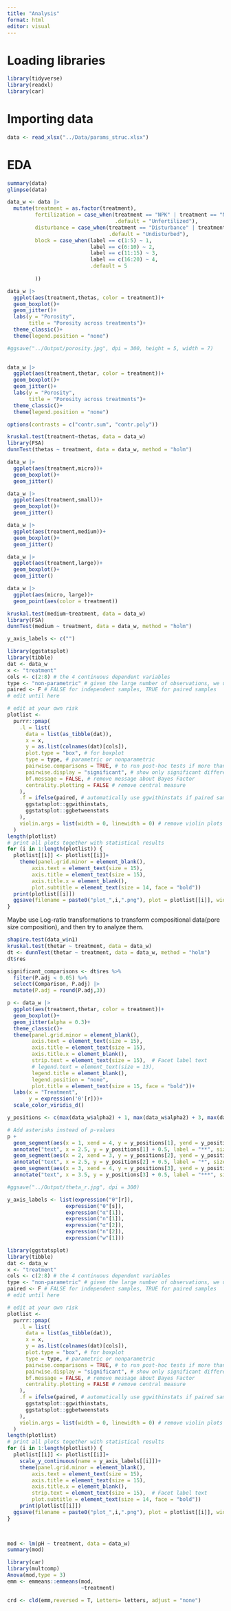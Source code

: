```yaml
---
title: "Analysis"
format: html
editor: visual
---
```

# Loading libraries
```r
library(tidyverse)
library(readxl)
library(car)
```

# Importing data
```r
data <- read_xlsx("../Data/params_struc.xlsx")
```
# EDA
```r
summary(data)
glimpse(data)
```

```r
data_w <- data |> 
  mutate(treatment = as.factor(treatment),
         fertilization = case_when(treatment == "NPK" | treatment == "NPK+Disturbance" ~ "Fertilized",
                                   .default = "Unfertilized"),
         disturbance = case_when(treatment == "Disturbance" | treatment == "NPK+Disturbance" ~ "Disturbed",
                                 .default = "Undisturbed"),
         block = case_when(label == c(1:5) ~ 1,
                           label == c(6:10) ~ 2,
                           label == c(11:15) ~ 3,
                           label == c(16:20) ~ 4,
                           .default = 5
           
         ))
```

```r
data_w |> 
  ggplot(aes(treatment,thetas, color = treatment))+
  geom_boxplot()+
  geom_jitter()+
  labs(y = "Porosity", 
       title = "Porosity across treatments")+
  theme_classic()+
  theme(legend.position = "none")

#ggsave("../Output/porosity.jpg", dpi = 300, height = 5, width = 7)
  
```
```r
data_w |> 
  ggplot(aes(treatment,thetar, color = treatment))+
  geom_boxplot()+
  geom_jitter()+
  labs(y = "Porosity", 
       title = "Porosity across treatments")+
  theme_classic()+
  theme(legend.position = "none")
```

```r
options(contrasts = c("contr.sum", "contr.poly"))

kruskal.test(treatment~thetas, data = data_w)
library(FSA)
dunnTest(thetas ~ treatment, data = data_w, method = "holm")
```

```r
data_w |> 
  ggplot(aes(treatment,micro))+
  geom_boxplot()+
  geom_jitter()
```
```r
data_w |> 
  ggplot(aes(treatment,small))+
  geom_boxplot()+
  geom_jitter()
```

```r
data_w |> 
  ggplot(aes(treatment,medium))+
  geom_boxplot()+
  geom_jitter()
```

```r
data_w |> 
  ggplot(aes(treatment,large))+
  geom_boxplot()+
  geom_jitter()
```



```r
data_w |> 
  ggplot(aes(micro, large))+
  geom_point(aes(color = treatment))
```

```r
kruskal.test(medium~treatment, data = data_w)
library(FSA)
dunnTest(medium ~ treatment, data = data_w, method = "holm")
```
```r
y_axis_labels <- c("")
```

```r
library(ggstatsplot)
library(tibble)
dat <- data_w
x <- "treatment"
cols <- c(2:8) # the 4 continuous dependent variables
type <- "non-parametric" # given the large number of observations, we use the parametric version
paired <- F # FALSE for independent samples, TRUE for paired samples
# edit until here

# edit at your own risk
plotlist <-
  purrr::pmap(
    .l = list(
      data = list(as_tibble(dat)),
      x = x,
      y = as.list(colnames(dat)[cols]),
      plot.type = "box", # for boxplot
      type = type, # parametric or nonparametric
      pairwise.comparisons = TRUE, # to run post-hoc tests if more than 2 groups
      pairwise.display = "significant", # show only significant differences
      bf.message = FALSE, # remove message about Bayes Factor
      centrality.plotting = FALSE # remove central measure
    ),
    .f = ifelse(paired, # automatically use ggwithinstats if paired samples, ggbetweenstats otherwise
      ggstatsplot::ggwithinstats,
      ggstatsplot::ggbetweenstats
    ),
    violin.args = list(width = 0, linewidth = 0) # remove violin plots and keep only boxplots
  )
length(plotlist)
# print all plots together with statistical results
for (i in 1:length(plotlist)) {
  plotlist[[i]] <- plotlist[[i]]+
    theme(panel.grid.minor = element_blank(),
        axis.text = element_text(size = 15),
        axis.title = element_text(size = 15),
        axis.title.x = element_blank(),
        plot.subtitle = element_text(size = 14, face = "bold"))
  print(plotlist[[i]])
  ggsave(filename = paste0("plot_",i,".png"), plot = plotlist[[i]], width = 7, height = 5, dpi = 300)
}


```

Maybe use Log-ratio transformations to transform compositional data(pore size composition), and then try to analyze them. 


```r
shapiro.test(data_w$n1)
kruskal.test(thetar ~ treatment, data = data_w)
dt <- dunnTest(thetar ~ treatment, data = data_w, method = "holm") 
dt$res

significant_comparisons <- dt$res %>% 
  filter(P.adj < 0.05) %>%
  select(Comparison, P.adj) |> 
  mutate(P.adj = round(P.adj,3))
```

```r
p <- data_w |> 
  ggplot(aes(treatment,thetar, color = treatment))+
  geom_boxplot()+
  geom_jitter(alpha = 0.3)+
  theme_classic()+
  theme(panel.grid.minor = element_blank(),
        axis.text = element_text(size = 15),
        axis.title = element_text(size = 15),
        axis.title.x = element_blank(),
        strip.text = element_text(size = 15),  # Facet label text
        # legend.text = element_text(size = 13),
        legend.title = element_blank(),
        legend.position = "none",
        plot.title = element_text(size = 15, face = "bold"))+
  labs(x = "Treatment",
       y = expression('θ'[r]))+
  scale_color_viridis_d()

y_positions <- c(max(data_w$alpha2) + 1, max(data_w$alpha2) + 3, max(data_w$alpha2) + 5)

# Add asterisks instead of p-values
p + 
  geom_segment(aes(x = 1, xend = 4, y = y_positions[1], yend = y_positions[1]), size = 0.5, color = "black") +
  annotate("text", x = 2.5, y = y_positions[1] + 0.5, label = "**", size = 6) +
  geom_segment(aes(x = 2, xend = 3, y = y_positions[2], yend = y_positions[2]), size = 0.5, color = "black") +
  annotate("text", x = 2.5, y = y_positions[2] + 0.5, label = "*", size = 6) +
  geom_segment(aes(x = 3, xend = 4, y = y_positions[3], yend = y_positions[3]), size = 0.5, color = "black") +
  annotate("text", x = 3.5, y = y_positions[3] + 0.5, label = "***", size = 6)

#ggsave("../Output/theta_r.jpg", dpi = 300)
```

```r
y_axis_labels <- list(expression("θ"[r]),
                   expression("θ"[s]),
                   expression("α"[1]),
                   expression("n"[1]),
                   expression("α"[2]),
                   expression("n"[2]),
                   expression("w"[1]))

```

```r
library(ggstatsplot)
library(tibble)
dat <- data_w
x <- "treatment"
cols <- c(2:8) # the 4 continuous dependent variables
type <- "non-parametric" # given the large number of observations, we use the parametric version
paired <- F # FALSE for independent samples, TRUE for paired samples
# edit until here

# edit at your own risk
plotlist <-
  purrr::pmap(
    .l = list(
      data = list(as_tibble(dat)),
      x = x,
      y = as.list(colnames(dat)[cols]),
      plot.type = "box", # for boxplot
      type = type, # parametric or nonparametric
      pairwise.comparisons = TRUE, # to run post-hoc tests if more than 2 groups
      pairwise.display = "significant", # show only significant differences
      bf.message = FALSE, # remove message about Bayes Factor
      centrality.plotting = FALSE # remove central measure
    ),
    .f = ifelse(paired, # automatically use ggwithinstats if paired samples, ggbetweenstats otherwise
      ggstatsplot::ggwithinstats,
      ggstatsplot::ggbetweenstats
    ),
    violin.args = list(width = 0, linewidth = 0) # remove violin plots and keep only boxplots
  )
length(plotlist)
# print all plots together with statistical results
for (i in 1:length(plotlist)) {
  plotlist[[i]] <- plotlist[[i]]+
    scale_y_continuous(name = y_axis_labels[[i]])+
    theme(panel.grid.minor = element_blank(),
        axis.text = element_text(size = 15),
        axis.title = element_text(size = 15),
        axis.title.x = element_blank(),
        strip.text = element_text(size = 15),  # Facet label text
        plot.subtitle = element_text(size = 14, face = "bold"))
    print(plotlist[[i]])
  ggsave(filename = paste0("plot_",i,".png"), plot = plotlist[[i]], width = 7, height = 5, dpi = 300)
}
 
```

```r

```

```r
mod <- lm(pH ~ treatment, data = data_w)
summary(mod)
```

```r
library(car)
library(multcomp)
Anova(mod,type = 3)
emm <- emmeans::emmeans(mod,
                        ~treatment)

crd <- cld(emm,reversed = T, Letters= letters, adjust = "none")
```

